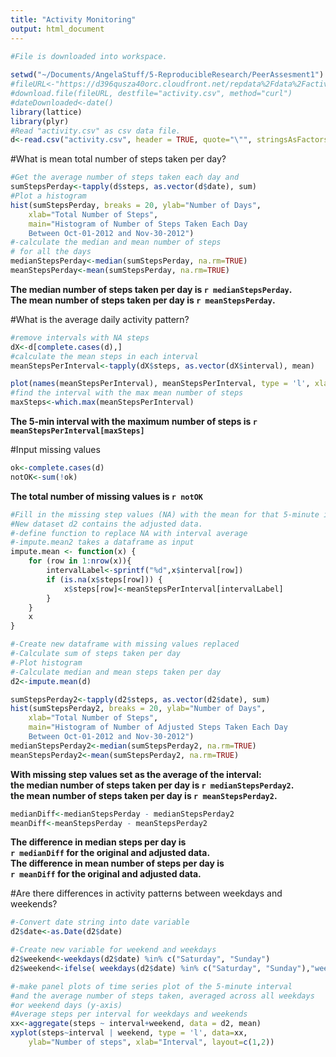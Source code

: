 ```yaml
---
title: "Activity Monitoring"
output: html_document
---
```



```r
#File is downloaded into workspace.  
  
setwd("~/Documents/AngelaStuff/5-ReproducibleResearch/PeerAssesment1")
#fileURL<-"https://d396qusza40orc.cloudfront.net/repdata%2Fdata%2Factivity.zip"
#download.file(fileURL, destfile="activity.csv", method="curl")
#dateDownloaded<-date()
library(lattice)
library(plyr)
#Read "activity.csv" as csv data file.
d<-read.csv("activity.csv", header = TRUE, quote="\"", stringsAsFactors=FALSE)
```
  
    
#What is mean total number of steps taken per day?   
```r
#Get the average number of steps taken each day and  
sumStepsPerday<-tapply(d$steps, as.vector(d$date), sum)
#Plot a histogram
hist(sumStepsPerday, breaks = 20, ylab="Number of Days",
    xlab="Total Number of Steps",
    main="Histogram of Number of Steps Taken Each Day
    Between Oct-01-2012 and Nov-30-2012")
#-calculate the median and mean number of steps      
# for all the days  
medianStepsPerday<-median(sumStepsPerday, na.rm=TRUE)
meanStepsPerday<-mean(sumStepsPerday, na.rm=TRUE)
```

**The median number of steps taken per day is `r medianStepsPerday`.**  
**The mean number of steps taken per day is `r meanStepsPerday`.**  

#What is the average daily activity pattern?  
```r
#remove intervals with NA steps
dX<-d[complete.cases(d),]
#calculate the mean steps in each interval
meanStepsPerInterval<-tapply(dX$steps, as.vector(dX$interval), mean)

plot(names(meanStepsPerInterval), meanStepsPerInterval, type = 'l', xlab="5-min Interval", ylab="Mean Number of Steps", main="Average Number of Steps Taken During the Day")
#find the interval with the max mean number of steps
maxSteps<-which.max(meanStepsPerInterval)

```
  
**The 5-min interval with the maximum number of steps is `r meanStepsPerInterval[maxSteps]`**  

#Input missing values
```r
ok<-complete.cases(d)
notOK<-sum(!ok)

```
**The total number of missing values is `r notOK` ** 


```r
#Fill in the missing step values (NA) with the mean for that 5-minute interval.  
#New dataset d2 contains the adjusted data.  
#-define function to replace NA with interval average  
#-impute.mean2 takes a dataframe as input
impute.mean <- function(x) {
    for (row in 1:nrow(x)){
        intervalLabel<-sprintf("%d",x$interval[row])
        if (is.na(x$steps[row])) {
            x$steps[row]<-meanStepsPerInterval[intervalLabel]
        }
    }
    x
}
```
 
```r
#-Create new dataframe with missing values replaced  
#-Calculate sum of steps taken per day  
#-Plot histogram  
#-Calculate median and mean steps taken per day 
d2<-impute.mean(d)

sumStepsPerday2<-tapply(d2$steps, as.vector(d2$date), sum)
hist(sumStepsPerday2, breaks = 20, ylab="Number of Days",
    xlab="Total Number of Steps",
    main="Histogram of Number of Adjusted Steps Taken Each Day
    Between Oct-01-2012 and Nov-30-2012")
medianStepsPerday2<-median(sumStepsPerday2, na.rm=TRUE)
meanStepsPerday2<-mean(sumStepsPerday2, na.rm=TRUE)
```
  
**With missing step values set as the average of the interval:**    
**the median number of steps taken per day is `r medianStepsPerday2`.**      
**the mean number of steps taken per day is `r meanStepsPerday2`.**      
```r
medianDiff<-medianStepsPerday - medianStepsPerday2
meanDiff<-meanStepsPerday - meanStepsPerday2
```
**The difference in median steps per day is**      
**`r medianDiff` for the original and adjusted data.**    
**The difference in mean number of steps per day is**    
**`r meanDiff` for the original and adjusted data.**    

#Are there differences in activity patterns between weekdays and weekends? 

```r
#-Convert date string into date variable
d2$date<-as.Date(d2$date)
```

```r
#-Create new variable for weekend and weekdays
d2$weekend<-weekdays(d2$date) %in% c("Saturday", "Sunday")
d2$weekend<-ifelse( weekdays(d2$date) %in% c("Saturday", "Sunday"),"weekend", "weekday"  )
```
 
```r
#-make panel plots of time series plot of the 5-minute interval  
#and the average number of steps taken, averaged across all weekdays  
#or weekend days (y-axis) 
#Average steps per interval for weekdays and weekends
xx<-aggregate(steps ~ interval+weekend, data = d2, mean)
xyplot(steps~interval | weekend, type = 'l', data=xx,
    ylab="Number of steps", xlab="Interval", layout=c(1,2))

```